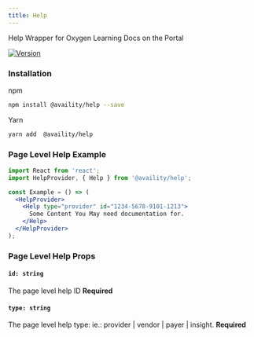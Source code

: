 ```yaml
---
title: Help
---
```


Help Wrapper for Oxygen Learning Docs on the Portal

[![Version](https://img.shields.io/npm/v/@availity/help.svg?style=for-the-badge)](https://www.npmjs.com/package/@availity/help)

### Installation

npm

```bash
npm install @availity/help --save
```

Yarn

```bash
yarn add  @availity/help
```

### Page Level Help Example

```jsx
import React from 'react';
import HelpProvider, { Help } from '@availity/help';

const Example = () => (
  <HelpProvider>
    <Help type="provider" id="1234-5678-9101-1213">
      Some Content You May need documentation for.
    </Help>
  </HelpProvider>
);
```

### Page Level Help Props

#### `id: string`

The page level help ID **Required**

#### `type: string`

The page level help type: ie.: provider | vendor | payer | insight. **Required**
